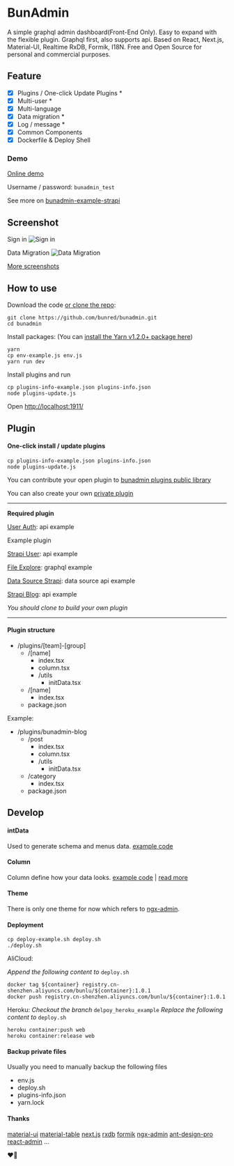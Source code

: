 # BunAdmin

A simple graphql admin dashboard(Front-End Only). Easy to expand with the flexible plugin. Graphql first, also supports api. Based on React, Next.js, Material-UI, Realtime RxDB, Formik, I18N. Free and Open Source for personal and commercial purposes.

## Feature

* [x] Plugins / One-click Update Plugins *
* [x] Multi-user *
* [x] Multi-language
* [x] Data migration *
* [x] Log / message *
* [x] Common Components
* [x] Dockerfile & Deploy Shell

### Demo
[Online demo](http://bunadmin-example-strapi.herokuapp.com/)

Username / password: `bunadmin_test`

See more on [bunadmin-example-strapi](https://github.com/bunred/bunadmin-example-strapi)

## Screenshot
Sign in
![Sign in](https://gblobscdn.gitbook.com/assets%2F-M1ZbjnBaWO_NJOdj8_A%2F-M6mhhE1-tUO_GCYLgQI%2F-M6miE4Tjmp-npJcYvYz%2Fsign-in.png)

Data Migration
![Data Migration](https://gblobscdn.gitbook.com/assets%2F-M1ZbjnBaWO_NJOdj8_A%2F-M6mrbAysZsBxMpDj2In%2F-M6mj7lcCEI3UeWeLkip%2Fcore-migration.png)

[More screenshots](https://chris533.gitbook.io/bunadmin/screenshot)


## How to use
Download the code [or clone the repo](https://github.com/bunred/bunadmin):

```
git clone https://github.com/bunred/bunadmin.git
cd bunadmin
```

Install packages: (You can [install the Yarn v1.2.0+ package here](https://yarnpkg.com/))

```
yarn
cp env-example.js env.js
yarn run dev
```
Install plugins  and run
```
cp plugins-info-example.json plugins-info.json
node plugins-update.js
```
Open [http://localhost:1911/](http://localhost:1911/)

## Plugin

#### One-click install / update plugins
```
cp plugins-info-example.json plugins-info.json
node plugins-update.js
```
You can contribute your open plugin to [bunadmin plugins public library](https://github.com/bunred/bunadmin-plugins)

You can also create your own [private plugin](https://github.com/bunred/bunadmin/blob/master/plugins-info-example.json#L41)

---

**Required plugin**

[User Auth](https://github.com/bunred/bunadmin-plugin-buncms-user): api example

Example plugin

[Strapi User](https://github.com/bunred/bunadmin-plugin-buncms-strapi-user): api example

[File Explore](https://github.com/bunred/bunadmin-plugin-buncms-file): graphql example

[Data Source Strapi](https://github.com/bunred/bunadmin-plugin-data-source-strapi): data source api example

[Strapi Blog](https://github.com/bunred/bunadmin-plugin-strapi-blog-example): api example

*You should clone to build your own plugin*

---

#### Plugin structure

- /plugins/[team]-[group]
    - /[name]
        - index.tsx
        - column.tsx
        - /utils
            - initData.tsx
    - /[name]
        - index.tsx
    - package.json

Example:
- /plugins/bunadmin-blog
    - /post
        - index.tsx
        - column.tsx
        - /utils
            - initData.tsx
    - /category
        - index.tsx
    - package.json

## Develop

#### intData

Used to generate schema and menus data. [example code](https://github.com/bunred/bunadmin-plugin-strapi-blog-example/blob/master/utils/initData.tsx)

#### Column
Column define how your data looks. [example code](https://github.com/bunred/bunadmin-plugin-buncms-user/blob/master/list/columns.tsx) | [read more](https://material-table.com/#/docs/get-started)

#### Theme

There is only one theme for now which refers to [ngx-admin](https://github.com/akveo/ngx-admin).

#### Deployment
```
cp deploy-example.sh deploy.sh
./deploy.sh
```
AliCloud:

*Append the following content to* `deploy.sh`
```
docker tag ${container} registry.cn-shenzhen.aliyuncs.com/bunlu/${container}:1.0.1
docker push registry.cn-shenzhen.aliyuncs.com/bunlu/${container}:1.0.1
```

Heroku:
*Checkout the branch* `delpoy_heroku_example`
*Replace the following content to* `deploy.sh`
```
heroku container:push web
heroku container:release web
```

#### Backup private files
Usually you need to manually backup the following files

* env.js
* deploy.sh
* plugins-info.json
* yarn.lock

#### Thanks

[material-ui](https://github.com/mui-org/material-ui)
[material-table](https://github.com/mbrn/material-table)
[next.js](https://github.com/zeit/next.js)
[rxdb](https://github.com/pubkey/rxdb)
[formik](https://github.com/jaredpalmer/formik)
[ngx-admin](https://github.com/akveo/ngx-admin)
[ant-design-pro](https://github.com/ant-design/ant-design-pro)
[react-admin](https://github.com/marmelab/react-admin)
...

❤️🎉
